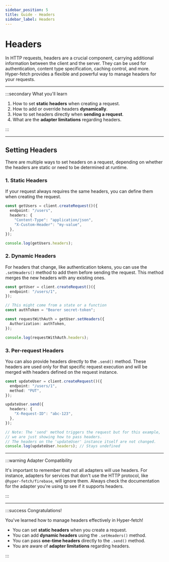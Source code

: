 ```yaml
---
sidebar_position: 5
title: Guide - Headers
sidebar_label: Headers
---
```


# Headers

In HTTP requests, headers are a crucial component, carrying additional information between the client and the server.
They can be used for authentication, content type specification, caching control, and more. Hyper-fetch provides a
flexible and powerful way to manage headers for your requests.

---

:::secondary What you'll learn

1. How to set **static headers** when creating a request.
2. How to add or override headers **dynamically**.
3. How to set headers directly when **sending a request**.
4. What are the **adapter limitations** regarding headers.

:::

---

## Setting Headers

There are multiple ways to set headers on a request, depending on whether the headers are static or need to be
determined at runtime.

### 1. Static Headers

If your request always requires the same headers, you can define them when creating the request.

```ts live
const getUsers = client.createRequest()({
  endpoint: "/users",
  headers: {
    "Content-Type": "application/json",
    "X-Custom-Header": "my-value",
  },
});

console.log(getUsers.headers);
```

### 2. Dynamic Headers

For headers that change, like authentication tokens, you can use the `.setHeaders()` method to add them before sending
the request. This method merges the new headers with any existing ones.

```ts live
const getUser = client.createRequest()({
  endpoint: "/users/1",
});

// This might come from a state or a function
const authToken = "Bearer secret-token";

const requestWithAuth = getUser.setHeaders({
  Authorization: authToken,
});

console.log(requestWithAuth.headers);
```

### 3. Per-request Headers

You can also provide headers directly to the `.send()` method. These headers are used only for that specific request
execution and will be merged with headers defined on the request instance.

```ts live
const updateUser = client.createRequest()({
  endpoint: "/users/1",
  method: "PUT",
});

updateUser.send({
  headers: {
    "X-Request-ID": "abc-123",
  },
});

// Note: The 'send' method triggers the request but for this example,
// we are just showing how to pass headers.
// The headers on the 'updateUser' instance itself are not changed.
console.log(updateUser.headers); // Stays undefined
```

---

:::warning Adapter Compatibility

It's important to remember that not all adapters will use headers. For instance, adapters for services that don't use
the HTTP protocol, like `@hyper-fetch/firebase`, will ignore them. Always check the documentation for the adapter you're
using to see if it supports headers.

:::

---

:::success Congratulations!

You've learned how to manage headers effectively in Hyper-fetch!

- You can set **static headers** when you create a request.
- You can add **dynamic headers** using the `.setHeaders()` method.
- You can pass **one-time headers** directly to the `.send()` method.
- You are aware of **adapter limitations** regarding headers.

:::
